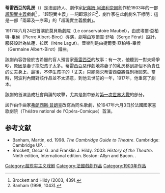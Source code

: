 '''蒂雷西亞的乳房'''（{{lang-fr|'''Les Mamelles de Tirésias'''}}）是法國詩人、劇作家[[紀堯姆·阿波利奈爾|紀堯姆·阿波利奈爾]]創作於1903年的一部[[超現實主義|超現實主義]]戲劇<ref>Brockett and Hildy (2003, 439).</ref> 。「超現實主義」一詞即源於它<ref>Banham (1998, 1043).</ref>，劇作家在此劇劇名下標明：這是一部「兩幕及一序幕」的「超現實主義戲劇」。

1917年六月24日首演於莫貝勒劇院（Le conservatoire Maubel），由皮埃爾·亞柏特-畢侯（Pierre Albert-Birot）導演，劇場由塞爾吉·菲哈（Serge Férat）設計，服裝設計為依蓮．拉居（Irène Lagut）。音樂則是由捷爾曼·亞柏特-畢侯（Germaine Albert-Birot）譜曲。

該劇內容啓發於古希臘的盲人預言家[[特伊西亚斯|蒂雷西亞]]的故事：有一次，他聽到一對夫婦爭吵，原因是妻子抱怨孩子太多。蒂雷西亞惡作劇地將妻子的乳房移到那個不負責任的丈夫身上，最後，不停生孩子的「丈夫」只能懇求蒂雷西亞將性別換回來。當時，阿波利內爾對該作品並不太滿意，到他去世前的一年，1917年，他重寫了劇本。

該劇的首演造成社會輿論的攻擊，尤其是劇中影射[[第一次世界大戰|第一次世界大戰]]的部分。

該作由作曲家[[弗朗西斯·普朗克|弗朗西斯·普朗克]]改寫為同名歌劇，於1947年六月3日於法國國家喜歌劇院（Théâtre national de l'Opéra-Comique）首演。

==参考文献==
{{reflist}}

* Banham, Martin, ed. 1998. ''The Cambridge Guide to Theatre.'' Cambridge: Cambridge UP. {{ISBN|0-521-43437-8}}.
* Brockett, Oscar G. and Franklin J. Hildy. 2003. ''History of the Theatre''. Ninth edition, International edition. Boston: Allyn and Bacon. {{ISBN|0-205-41050-2}}.

[[Category:超现实主义戏剧|Category:超现实主义戏剧]]
[[Category:法國戲劇作品|Category:法國戲劇作品]]
[[Category:1903年作品|Category:1903年作品]]